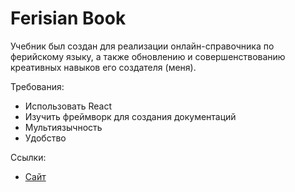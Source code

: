 # Ferisian Book

Учебник был создан для реализации онлайн-справочника по ферийскому языку, а также обновлению и совершенствованию креативных навыков его создателя (меня).

Требования:

- Использовать React
- Изучить фреймворк для создания документаций
- Мультиязычность
- Удобство

Ссылки:

- [Сайт](https://ferisian.lanvalird.ru)
